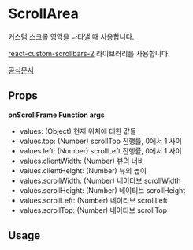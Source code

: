 
<Meta of={ScrollAreaStories} />

# ScrollArea

커스텀 스크롤 영역을 나타낼 때 사용합니다.

[react-custom-scrollbars-2](https://github.com/RobPethick/react-custom-scrollbars-2) 라이브러리를 사용합니다.

[공식문서](https://github.com/RobPethick/react-custom-scrollbars-2/tree/master/docs)

<Canvas of={ScrollAreaStories.Playground} />


## Props
**onScrollFrame Function args**
- values: (Object) 현재 위치에 대한 값들
- values.top: (Number) scrollTop 진행률, 0에서 1 사이
- values.left: (Number) scrollLeft 진행률, 0에서 1 사이
- values.clientWidth: (Number) 뷰의 너비
- values.clientHeight: (Number) 뷰의 높이
- values.scrollWidth: (Number) 네이티브 scrollWidth
- values.scrollHeight: (Number) 네이티브 scrollHeight
- values.scrollLeft: (Number) 네이티브 scrollLeft
- values.scrollTop: (Number) 네이티브 scrollTop

<Controls of={ScrollAreaStories.Playground} />

## Usage


